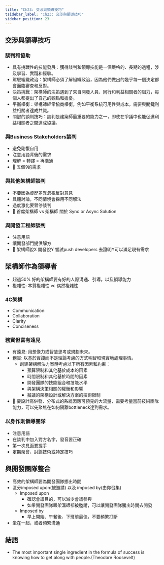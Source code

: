 ```yaml
---
title: "Ch23: 交涉與領導技巧"
tsidebar_label: "Ch23: 交涉與領導技巧"
sidebar_position: 23
---
```



## 交涉與領導技巧

### 談判和協助
- 具有挑戰性的技能發展：獲得談判和領導技能是一個嚴格的、長期的過程，涉及學習、實踐和經驗。
- 駕馭組織政治：架構師必須了解組織政治，因為他們做出的幾乎每一個決定都會面臨審查和反對。
- 決策挑戰：架構師的決策遇到了來自開發人員、同行和利益相關者的阻力，每個人都提出了自己的觀點和擔憂。
- 平衡權衡：架構師經常協商權衡，例如平衡系統可用性與成本，需要與關鍵利益相關者達成共識。
- 關鍵的談判技巧：談判是建築師最重要的能力之一，即使在爭議中也能促進利益相關者之間達成協議。

### 與Business Stakeholders談判
- 避免剛愎自用
- 注意用語背後的需求
- 理解 = 轉譯 = 再溝通
- 🌰 五個9的需求

### 與其他架構師談判
- 不要因為資歷差異忽視反對意見
- 具體討論，不同情境會採用不同解法
- 過度激化要暫停談判
- 🌰 首席架構師 vs 架構師 關於 Sync or Async Solution

### 與開發工程師談判
- 注意用語
- 讓開發部門提供解方
- 🌰 架構師說X 開發說Y 嘗試push developers 去證明Y可以滿足現有需求

## 架構師作為領導者
- 超過50% 好的架構師要有好的人際溝通、引導，以及領導能力
- 複雜性: 本質複雜性 vc 偶然複雜性

### 4C架構
- Communication
- Collaboration
- Clarity
- Conciseness

### 務實但富有遠見
- 有遠見: 用想像力或智慧思考或規劃未來。
- 務實: 以基於實踐而不是理論考慮的方式明智和現實地處理事情。
  - 創建架構解決方案時考慮以下所有因素和約束：
    - 預算限制和其他基於成本的因素
    - 時間限制和其他基於時間的因素
    - 開發團隊的技能組合和技能水平
    - 與架構決策相關的權衡和影響
    - 擬議的架構設計或解決方案的技術限制
- 🌰 要設計高併發、分布式的系統因應可預見的大流量，需要考量當前技術團隊能力，可以先聚焦在如何隔離bottleneck達到需求。

### 以身作則領導團隊
- 注意用語
- 在談判中加入對方名字，發音要正確
- 第一次見面要握手
- 定期聚會，討論技術或特定技巧

## 與開發團隊整合
- 高效的架構師要為開發團隊挪出時間
- 區分imposed upon(被邀請) 以及 imposed by(由你召集)
  - Imposed upon
    - 確認會議目的，可以減少會議參與
    - 如果開發團隊跟架溝師都被邀請，可以讓開發團隊騰出時間去開發
  - Imposed by
    - 早上開始、午餐後、下班前最佳，不要頻繁打斷
- 坐在一起，或者頻繁溝通

## 結語
- The most important single ingredient in the formula of success is knowing how to get along with people.(Theodore Roosevelt)
